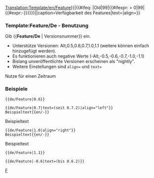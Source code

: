 <noinclude>[[Translation:Template/en/Feature]]</noinclude><noinclude></noinclude><includeonly>{{en/VersionBox|{{#ifeq: {{{1|}}}|Old|0|{{#ifexpr: {{{1|}}} < 0|0|{{{1|}}}}}}}|{{#ifeq: {{{1|}}}|Old|99|{{#ifexpr: {{{1|}}} > 0|99|{{#expr:-{{{1|}}}}}}}}}||caption=Verfügbarkeit des Features|text={{{text|}}}|align={{{align|}}}}}</includeonly><noinclude>

=== Template:Feature/De - Benutzung ===
Gib <nowiki>{{</nowiki>'''Feature/De'''<nowiki> | Versionsnummer}}</nowiki> ein.
* Unterstütze Versionen: Alt,0.5,0.6,0.7,1.0,1.1 (weitere können einfach hinzugefügt werden).
* Es funktionieren auch negative Werte (-Alt,-0.5,-0.6,-0.7,-1.0,-1.1)
* Bislang unveröffentlichte Versionen erscheinen als "nightly".
* Weitere Einstellungen sind <code>align=</code> und <code>text=</code>
Nutze für einen Zeitraum {{en/s|Feature Zeitraum/De}}

=== Beispiele ===
<pre>{{de/Feature|0.6}}</pre>
{{de/Feature|0.6}}
<pre>{{de/Feature|0.7|text=(seit 0.7.2)|align="left"}}
Beispieltext{{en/-}}</pre>
{{de/Feature|0.7|text=(seit 0.7.2)|align="left"}}
Beispieltext{{en/-}}
<pre>{{de/Feature|1.0|align="right"}}
Beispieltext{{en/-}}</pre>
{{de/Feature|1.0|align="right"}}
Beispieltext{{en/-}}
<pre>{{de/Feature|1.1}}</pre>
{{de/Feature|1.1}}
<pre>{{de/Feature|-0.6|text=(bis 0.6.2)}}</pre>
{{de/Feature|-0.6|text=(bis 0.6.2)}}

[[Category:de/Vorlagen|F]]
</noinclude>